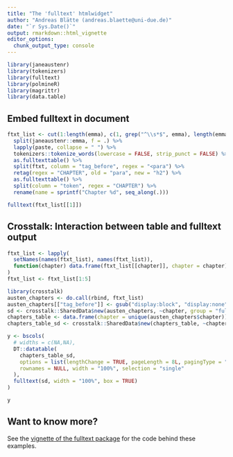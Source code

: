 ```yaml
---
title: "The 'fulltext' htmlwidget"
author: "Andreas Blätte (andreas.blaette@uni-due.de)"
date: "`r Sys.Date()`"
output: rmarkdown::html_vignette
editor_options: 
  chunk_output_type: console
---
```


```r
library(janeaustenr)
library(tokenizers)
library(fulltext)
library(polmineR)
library(magrittr)
library(data.table)
```

## Embed fulltext in document

```r
ftxt_list <- cut(1:length(emma), c(1, grep("^\\s*$", emma), length(emma))) %>%
  split(janeaustenr::emma, f = .) %>%
  lapply(paste, collapse = " ") %>%
  tokenizers::tokenize_words(lowercase = FALSE, strip_punct = FALSE) %>%
  as.fulltexttable() %>% 
  split(ftxt, column = "tag_before", regex = "<para") %>%
  retag(regex = "CHAPTER", old = "para", new = "h2") %>%
  as.fulltexttable() %>%
  split(column = "token", regex = "CHAPTER") %>%
  rename(name = sprintf("Chapter %d", seq_along(.)))
```


```r
fulltext(ftxt_list[[1]])
```


## Crosstalk: Interaction between table and fulltext output

```r
ftxt_list <- lapply(
  setNames(names(ftxt_list), names(ftxt_list)),
  function(chapter) data.frame(ftxt_list[[chapter]], chapter = chapter)
)
ftxt_list <- ftxt_list[1:5]
```



```r
library(crosstalk)
austen_chapters <- do.call(rbind, ftxt_list)
austen_chapters[["tag_before"]] <- gsub("display:block", "display:none", austen_chapters[["tag_before"]])
sd <- crosstalk::SharedData$new(austen_chapters, ~chapter, group = "fulltext")
chapters_table <- data.frame(chapter = unique(austen_chapters$chapter))
chapters_table_sd <- crosstalk::SharedData$new(chapters_table, ~chapter, group = "fulltext")

y <- bscols(
  # widths = c(NA,NA),
  DT::datatable(
    chapters_table_sd,
    options = list(lengthChange = TRUE, pageLength = 8L, pagingType = "simple", dom = "tp"),
    rownames = NULL, width = "100%", selection = "single"
  ),
  fulltext(sd, width = "100%", box = TRUE)
)

```


```r
y
```

## Want to know more?

See the [vignette of the fulltext package](https://polmine.github.io/fulltext/articles/vignette.html) for the code behind these examples.